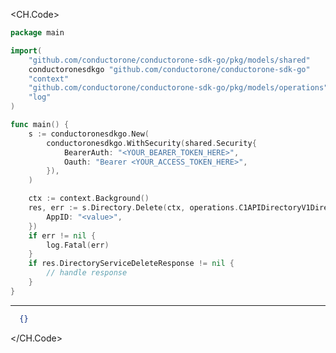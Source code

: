 
<CH.Code>
```go Delete.go
package main

import(
	"github.com/conductorone/conductorone-sdk-go/pkg/models/shared"
	conductoronesdkgo "github.com/conductorone/conductorone-sdk-go"
	"context"
	"github.com/conductorone/conductorone-sdk-go/pkg/models/operations"
	"log"
)

func main() {
    s := conductoronesdkgo.New(
        conductoronesdkgo.WithSecurity(shared.Security{
            BearerAuth: "<YOUR_BEARER_TOKEN_HERE>",
            Oauth: "Bearer <YOUR_ACCESS_TOKEN_HERE>",
        }),
    )

    ctx := context.Background()
    res, err := s.Directory.Delete(ctx, operations.C1APIDirectoryV1DirectoryServiceDeleteRequest{
        AppID: "<value>",
    })
    if err != nil {
        log.Fatal(err)
    }
    if res.DirectoryServiceDeleteResponse != nil {
        // handle response
    }
}
```
---

```json Example Response
  {}
```
</CH.Code>
